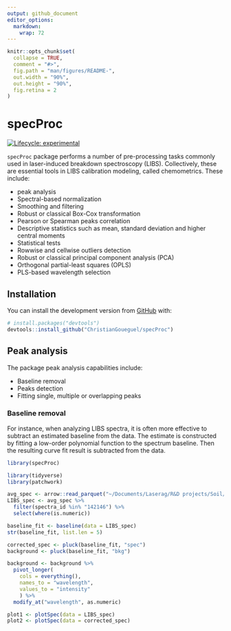 ```yaml
---
output: github_document
editor_options: 
  markdown: 
    wrap: 72
---
```


<!-- README.md is generated from README.Rmd. Please edit that file -->

```r
knitr::opts_chunk$set(
  collapse = TRUE,
  comment = "#>",
  fig.path = "man/figures/README-",
  out.width = "90%",
  out.height = "90%",
  fig.retina = 2
)
```

# specProc

<!-- badges: start -->

[![Lifecycle: experimental](https://img.shields.io/badge/lifecycle-experimental-orange.svg)](https://lifecycle.r-lib.org/articles/stages.html#experimental)
<!-- badges: end -->

`specProc` package performs a number of pre-processing tasks commonly used in laser-induced breakdown spectroscopy (LIBS). Collectively, these are essential tools in LIBS calibration modeling, called chemometrics. These include:

-   peak analysis
-   Spectral-based normalization 
-   Smoothing and filtering
-   Robust or classical Box-Cox transformation 
-   Pearson or Spearman peaks correlation
-   Descriptive statistics such as mean, standard deviation and higher
    central moments 
-   Statistical tests
-   Rowwise and cellwise outliers detection
-   Robust or classical principal component analysis (PCA)
-   Orthogonal partial-least squares (OPLS)
-   PLS-based wavelength selection


## Installation

You can install the development version from
[GitHub](https://github.com/) with:

``` r
# install.packages("devtools")
devtools::install_github("ChristianGoueguel/specProc")
```

## Peak analysis

The package peak analysis capabilities include:

-   Baseline removal
-   Peaks detection
-   Fitting single, multiple or overlapping peaks

### Baseline removal

For instance, when analyzing LIBS spectra, it is often more effective to subtract an estimated baseline from the data. The estimate is constructed by fitting a low-order polynomial function to the spectrum baseline. Then the resulting curve fit result is subtracted from the data.

```r
library(specProc)
```

```r
library(tidyverse)
library(patchwork)
```

```r
avg_spec <- arrow::read_parquet("~/Documents/Laserag/R&D projects/Soil/Eurofins/SOC/processed data/avg_spec")
LIBS_spec <- avg_spec %>%
  filter(spectra_id %in% "142146") %>%
  select(where(is.numeric))
```

```r
baseline_fit <- baseline(data = LIBS_spec)
str(baseline_fit, list.len = 5)  
```

```r
corrected_spec <- pluck(baseline_fit, "spec")
background <- pluck(baseline_fit, "bkg")
```

```r
background <- background %>%
  pivot_longer(
    cols = everything(), 
    names_to = "wavelength",
    values_to = "intensity"
    ) %>%
  modify_at("wavelength", as.numeric)
```

```r
plot1 <- plotSpec(data = LIBS_spec)
plot2 <- plotSpec(data = corrected_spec)
```



